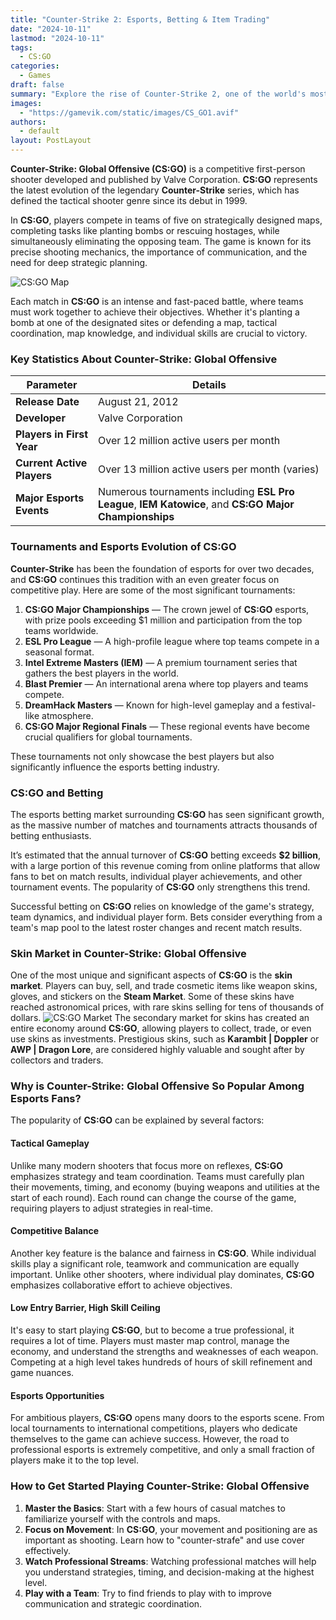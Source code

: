 ```yaml
---
title: "Counter-Strike 2: Esports, Betting & Item Trading"
date: "2024-10-11"
lastmod: "2024-10-11"
tags: 
  - CS:GO
categories: 
  - Games
draft: false
summary: "Explore the rise of Counter-Strike 2, one of the world's most iconic esports titles, with over 10 million players, a massive item market, and a thriving betting scene."
images:
  - "https://gamevik.com/static/images/CS_GO1.avif"
authors:
  - default
layout: PostLayout
---
```

**Counter-Strike: Global Offensive (CS:GO)** is a competitive first-person shooter developed and published by Valve Corporation. **CS:GO** represents the latest evolution of the legendary **Counter-Strike** series, which has defined the tactical shooter genre since its debut in 1999.

In **CS:GO**, players compete in teams of five on strategically designed maps, completing tasks like planting bombs or rescuing hostages, while simultaneously eliminating the opposing team. The game is known for its precise shooting mechanics, the importance of communication, and the need for deep strategic planning.

![CS:GO Map](https://gamevik.com/static/images/CS_GO3.avif)

Each match in **CS:GO** is an intense and fast-paced battle, where teams must work together to achieve their objectives. Whether it's planting a bomb at one of the designated sites or defending a map, tactical coordination, map knowledge, and individual skills are crucial to victory.

### **Key Statistics About Counter-Strike: Global Offensive**

| **Parameter**                       | **Details**                                      |
|-------------------------------------|--------------------------------------------------|
| **Release Date**                    | August 21, 2012                                 |
| **Developer**                        | Valve Corporation                                |
| **Players in First Year**           | Over 12 million active users per month            |
| **Current Active Players**          | Over 13 million active users per month (varies)   |
| **Major Esports Events**            | Numerous tournaments including **ESL Pro League**, **IEM Katowice**, and **CS:GO Major Championships** |

### **Tournaments and Esports Evolution of CS:GO**

**Counter-Strike** has been the foundation of esports for over two decades, and **CS:GO** continues this tradition with an even greater focus on competitive play. Here are some of the most significant tournaments:

1. **CS:GO Major Championships** — The crown jewel of **CS:GO** esports, with prize pools exceeding $1 million and participation from the top teams worldwide.
2. **ESL Pro League** — A high-profile league where top teams compete in a seasonal format.
3. **Intel Extreme Masters (IEM)** — A premium tournament series that gathers the best players in the world.
4. **Blast Premier** — An international arena where top players and teams compete.
5. **DreamHack Masters** — Known for high-level gameplay and a festival-like atmosphere.
6. **CS:GO Major Regional Finals** — These regional events have become crucial qualifiers for global tournaments.

These tournaments not only showcase the best players but also significantly influence the esports betting industry.

### **CS:GO and Betting**

The esports betting market surrounding **CS:GO** has seen significant growth, as the massive number of matches and tournaments attracts thousands of betting enthusiasts.

It’s estimated that the annual turnover of **CS:GO** betting exceeds **$2 billion**, with a large portion of this revenue coming from online platforms that allow fans to bet on match results, individual player achievements, and other tournament events. The popularity of **CS:GO** only strengthens this trend.

Successful betting on **CS:GO** relies on knowledge of the game's strategy, team dynamics, and individual player form. Bets consider everything from a team's map pool to the latest roster changes and recent match results.

### **Skin Market in Counter-Strike: Global Offensive**

One of the most unique and significant aspects of **CS:GO** is the **skin market**. Players can buy, sell, and trade cosmetic items like weapon skins, gloves, and stickers on the **Steam Market**. Some of these skins have reached astronomical prices, with rare skins selling for tens of thousands of dollars.
![CS:GO Market](https://gamevik.com/static/images/CS_GO2.avif)
The secondary market for skins has created an entire economy around **CS:GO**, allowing players to collect, trade, or even use skins as investments. Prestigious skins, such as **Karambit | Doppler** or **AWP | Dragon Lore**, are considered highly valuable and sought after by collectors and traders.

### **Why is Counter-Strike: Global Offensive So Popular Among Esports Fans?**

The popularity of **CS:GO** can be explained by several factors:

#### **Tactical Gameplay**

Unlike many modern shooters that focus more on reflexes, **CS:GO** emphasizes strategy and team coordination. Teams must carefully plan their movements, timing, and economy (buying weapons and utilities at the start of each round). Each round can change the course of the game, requiring players to adjust strategies in real-time.

#### **Competitive Balance**

Another key feature is the balance and fairness in **CS:GO**. While individual skills play a significant role, teamwork and communication are equally important. Unlike other shooters, where individual play dominates, **CS:GO** emphasizes collaborative effort to achieve objectives.

#### **Low Entry Barrier, High Skill Ceiling**

It's easy to start playing **CS:GO**, but to become a true professional, it requires a lot of time. Players must master map control, manage the economy, and understand the strengths and weaknesses of each weapon. Competing at a high level takes hundreds of hours of skill refinement and game nuances.

#### **Esports Opportunities**

For ambitious players, **CS:GO** opens many doors to the esports scene. From local tournaments to international competitions, players who dedicate themselves to the game can achieve success. However, the road to professional esports is extremely competitive, and only a small fraction of players make it to the top level.

### **How to Get Started Playing Counter-Strike: Global Offensive**

1. **Master the Basics**: Start with a few hours of casual matches to familiarize yourself with the controls and maps.  
2. **Focus on Movement**: In **CS:GO**, your movement and positioning are as important as shooting. Learn how to "counter-strafe" and use cover effectively.  
3. **Watch Professional Streams**: Watching professional matches will help you understand strategies, timing, and decision-making at the highest level.  
4. **Play with a Team**: Try to find friends to play with to improve communication and strategic coordination.
